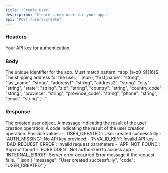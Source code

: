 ```yaml
---
title: 'Create User'
description: 'Create a new user for your app.'
api: "POST /users/create"
---
```


### Headers

<ParamField header="authorization" type="string" required>
  Your API key for authentication.
</ParamField>

### Body

<ParamField body="app_id" type="string" required>
  The unique identifier for the app. Must match pattern: ^app_[a-z0-9]{16}$
</ParamField>

<ParamField body="shipping_address" type="object" required>
  The shipping address for the user.
  ```json
  {
    "first_name": "string", 
    "last_name": "string", 
    "address1": "string", 
    "address2": "string", 
    "city": "string", 
    "state": "string", 
    "zip": "string", 
    "country": "string", 
    "country_code": "string", 
    "province": "string", 
    "province_code": "string", 
    "phone": "string", 
    "email": "string" 
  }
  ```
</ParamField>

### Response

<ResponseField name="user" type="object">
  The created user object.
</ResponseField>

<ResponseField name="message" type="string">
  A message indicating the result of the user creation operation.
</ResponseField>

<ResponseField name="code" type="string">
  A code indicating the result of the user creation operation. Possible values:
  - `USER_CREATED`: User created successfully
  - `AUTH_MISSING`: No API key provided
  - `INVALID_KEY`: Invalid API key
  - `BAD_REQUEST_ERROR`: Invalid request parameters
  - `APP_NOT_FOUND`: App not found
  - `FORBIDDEN`: Not authorized to access app
  - `INTERNAL_ERROR`: Server error occurred
</ResponseField>

<ResponseField name="error" type="string">
  Error message if the request fails.
</ResponseField>

<ResponseExample>
```json
{
  "message": "User created successfully",
  "code": "USER_CREATED"
}
```
</ResponseExample>
